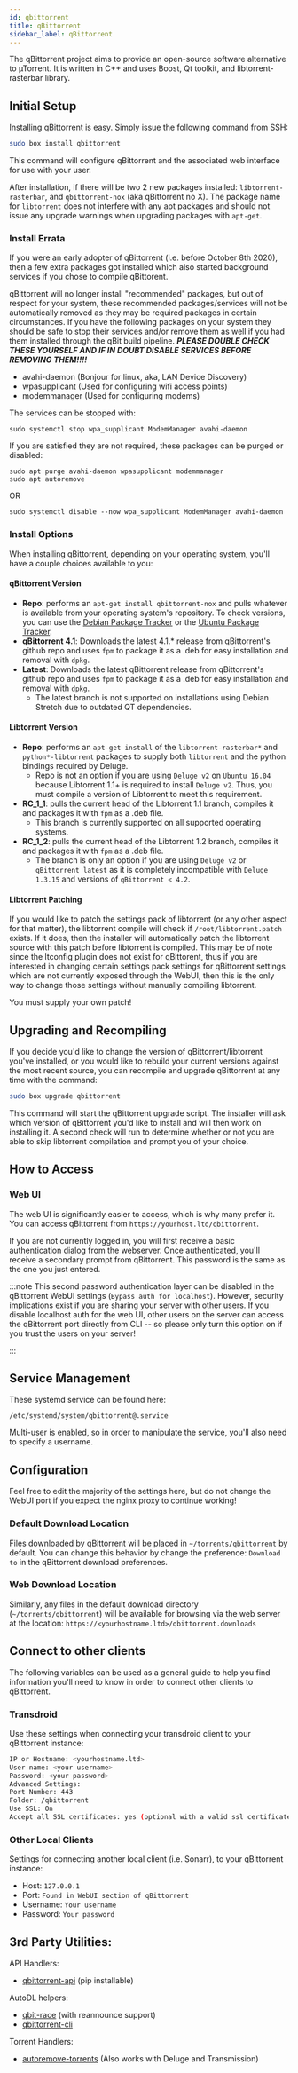 ```yaml
---
id: qbittorrent
title: qBittorrent
sidebar_label: qBittorrent
---
```


The qBittorrent project aims to provide an open-source software alternative to µTorrent. It is written in C++ and uses Boost, Qt toolkit, and libtorrent-rasterbar library.

## Initial Setup

Installing qBittorrent is easy. Simply issue the following command from SSH:

```bash main
sudo box install qbittorrent
```

This command will configure qBittorrent and the associated web interface for use with your user.

After installation, if there will be two 2 new packages installed: `libtorrent-rasterbar`, and `qbittorrent-nox` (aka qBittorrent no X). The package name for `libtorrent` does not interfere with any apt packages and should not issue any upgrade warnings when upgrading packages with `apt-get`.

### Install Errata

If you were an early adopter of qBittorrent (i.e. before October 8th 2020), then a few extra packages got installed which also started background services if you chose to compile qBittorent.

qBittorrent will no longer install "recommended" packages, but out of respect for your system, these recommended packages/services will not be automatically removed as they may be required packages in certain circumstances. If you have the following packages on your system they should be safe to stop their services and/or remove them as well if you had them installed through the qBit build pipeline. ***PLEASE DOUBLE CHECK THESE YOURSELF AND IF IN DOUBT DISABLE SERVICES BEFORE REMOVING THEM!!!!***
- avahi-daemon (Bonjour for linux, aka, LAN Device Discovery)
- wpasupplicant (Used for configuring wifi access points)
- modemmanager (Used for configuring modems)

The services can be stopped with:
```
sudo systemctl stop wpa_supplicant ModemManager avahi-daemon
```

If you are satisfied they are not required, these packages can be purged or disabled:
```
sudo apt purge avahi-daemon wpasupplicant modemmanager
sudo apt autoremove
```
OR
```
sudo systemctl disable --now wpa_supplicant ModemManager avahi-daemon
```

### Install Options

When installing qBittorrent, depending on your operating system, you'll have a couple choices available to you:

#### qBittorrent Version
- **Repo**: performs an `apt-get install qbittorrent-nox` and pulls whatever is available from your operating system's repository. To check versions, you can use the [Debian Package Tracker](https://www.debian.org/distrib/packages) or the [Ubuntu Package Tracker](https://packages.ubuntu.com/).
- **qBittorrent 4.1**: Downloads the latest 4.1.* release from qBittorrent's github repo and uses `fpm` to package it as a .deb for easy installation and removal with `dpkg`.
- **Latest**: Downloads the latest qBittorrent release from qBittorrent's github repo and uses `fpm` to package it as a .deb for easy installation and removal with `dpkg`.
  - The latest branch is not supported on installations using Debian Stretch due to outdated QT dependencies.

#### Libtorrent Version
- **Repo**: performs an `apt-get install` of the `libtorrent-rasterbar*` and `python*-libtorrent` packages to supply both `libtorrent` and the python bindings required by Deluge.
  - Repo is not an option if you are using `Deluge v2` on `Ubuntu 16.04` because Libtorrent 1.1+ is required to install `Deluge v2`. Thus, you must compile a version of Libtorrent to meet this requirement.
- **RC_1_1**: pulls the current head of the Libtorrent 1.1 branch, compiles it and packages it with `fpm` as a .deb file.
  - This branch is currently supported on all supported operating systems.
- **RC_1_2**: pulls the current head of the Libtorrent 1.2 branch, compiles it and packages it with `fpm` as a .deb file.
  - The branch is only an option if you are using `Deluge v2` or `qBittorrent latest` as it is completely incompatible with `Deluge 1.3.15` and versions of `qBittorrent < 4.2`.

#### Libtorrent Patching
If you would like to patch the settings pack of libtorrent (or any other aspect for that matter), the libtorrent compile will check if `/root/libtorrent.patch` exists. If it does, then the installer will automatically patch the libtorrent source with this patch before libtorrent is compiled. This may be of note since the ltconfig plugin does not exist for qBittorent, thus if you are interested in changing certain settings pack settings for qBittorrent settings which are not currently exposed through the WebUI, then this is the only way to change those settings without manually compiling libtorrent.

You must supply your own patch!


## Upgrading and Recompiling

If you decide you'd like to change the version of qBittorrent/libtorrent you've installed, or you would like to rebuild your current versions against the most recent source, you can recompile and upgrade qBittorrent at any time with the command:

```bash main
sudo box upgrade qbittorrent
```

This command will start the qBittorrent upgrade script. The installer will ask which version of qBittorrent you'd like to install and will then work on installing it. A second check will run to determine whether or not you are able to skip libtorrent compilation and prompt you of your choice.

## How to Access

### Web UI

The web UI is significantly easier to access, which is why many prefer it. You can access qBittorrent from `https://yourhost.ltd/qbittorrent`.

If you are not currently logged in, you will first receive a basic authentication dialog from the webserver. Once authenticated, you'll receive a secondary prompt from qBittorrent. This password is the same as the one you just entered.

:::note
This second password authentication layer can be disabled in the qBittorrent WebUI settings (`Bypass auth for localhost`). However, security implications exist if you are sharing your server with other users. If you disable localhost auth for the web UI, other users on the server can access the qBittorrent port directly from CLI -- so please only turn this option on if you trust the users on your server!

:::


## Service Management

These systemd service can be found here:

```
/etc/systemd/system/qbittorrent@.service
```
Multi-user is enabled, so in order to manipulate the service, you'll also need to specify a username.


<SystemdTabs service="qbittorrent@<username>"/>

## Configuration

Feel free to edit the majority of the settings here, but do not change the WebUI port if you expect the nginx proxy to continue working!

### Default Download Location

Files downloaded by qBittorrent will be placed in `~/torrents/qbittorrent` by default. You can change this behavior by change the preference: `Download to` in the qBittorrent download preferences.

### Web Download Location

Similarly, any files in the default download directory (`~/torrents/qbittorrent`) will be available for browsing via the web server at the location: `https://<yourhostname.ltd>/qbittorrent.downloads`

## Connect to other clients

The following variables can be used as a general guide to help you find information you'll need to know in order to connect other clients to qBittorrent.


### Transdroid

Use these settings when connecting your transdroid client to your qBittorrent instance:

```bash
IP or Hostname: <yourhostname.ltd>
User name: <your username>
Password: <your password>
Advanced Settings:
Port Number: 443
Folder: /qbittorrent
Use SSL: On
Accept all SSL certificates: yes (optional with a valid ssl certificate)
```

### Other Local Clients

Settings for connecting another local client (i.e. Sonarr), to your qBittorrent instance:

- Host: `127.0.0.1`
- Port: `Found in WebUI section of qBittorrent`
- Username: `Your username`
- Password: `Your password`

## 3rd Party Utilities:

API Handlers:
- [qbittorrent-api](https://pypi.org/project/qbittorrent-api/) (pip installable)

AutoDL helpers:
- [qbit-race](https://github.com/ckcr4lyf/qbit-race) (with reannounce support)
- [qbittorrent-cli](https://github.com/ludviglundgren/qbittorrent-cli)

Torrent Handlers:
- [autoremove-torrents](https://pypi.org/project/autoremove-torrents/) (Also works with Deluge and Transmission)
